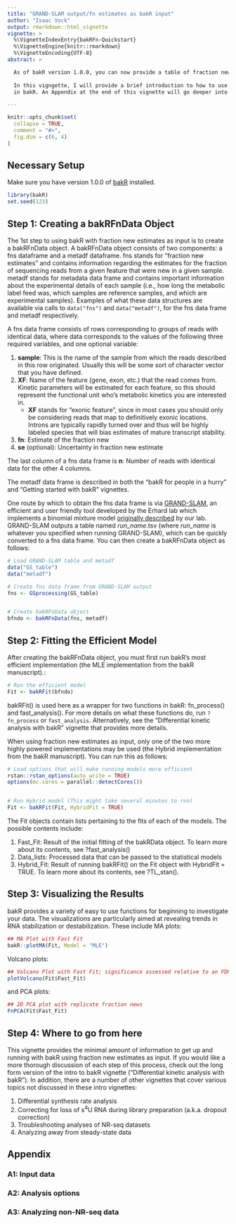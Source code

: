 ```yaml
---
title: "GRAND-SLAM output/fn estimates as bakR input"
author: "Isaac Vock"
output: rmarkdown::html_vignette
vignette: >
  %\VignetteIndexEntry{bakRFn-Quickstart}
  %\VignetteEngine{knitr::rmarkdown}
  %\VignetteEncoding{UTF-8}
abstract: >

  As of bakR version 1.0.0, you can now provide a table of fraction new estimates as input. Tools like   GRAND-SLAM provide such tables, though you can also use your own pipeline for estimating the          fraction of reads that are new in your NR-seq experiments.
  
  In this vigngette, I will provide a brief introduction to how to use this type of alternative input
  in bakR. An Appendix at the end of this vignette will go deeper into some specifics regarding input data structure and analysis strategies.

---
```



```r
knitr::opts_chunk$set(
  collapse = TRUE,
  comment = "#>",
  fig.dim = c(6, 4)
)
```

## Necessary Setup

Make sure you have version 1.0.0 of [bakR](https://simonlabcode.github.io/bakR/index.html) installed. 

```r
library(bakR)
set.seed(123)
```

## Step 1: Creating a bakRFnData Object

The 1st step to using bakR with fraction new estimates as input is to create a bakRFnData object. A bakRFnData object consists of two components: a fns dataframe and a metadf dataframe.
fns stands for "fraction new estimates" and contains information regarding the estimates for the fraction of sequencing reads from a given feature that were new in a given sample. metadf stands
for metadata data frame and contains important information about the
experimental details of each sample (i.e., how long the metabolic label
feed was, which samples are reference samples, and which are experimental
samples). Examples of what these data structures are available via calls to 
`data("fns")` and `data("metadf")`, for the fns data frame and metadf respectively.

A fns data frame consists of rows corresponding to groups of reads with identical
data, where data corresponds to the values of the following three required variables,
and one optional variable:

1. **sample**: This is the name of the sample from which the reads described in this
row originated. Usually this will be some sort of character vector that you have
defined.
1. **XF**: Name of the feature (gene, exon, etc.) that the read comes from. Kinetic parameters will be estimated for each feature, so this should represent the functional unit who's metabolic kinetics you are interested in. 
    * **XF** stands for "exonic feature", since in most cases you        should only be considering reads that map to definitively       exonic locations. Introns are typically rapidly turned          over and thus will be highly labeled species that will          bias estimates of mature transcript stability.
1. **fn**: Estimate of the fraction new
1. **se** (optional): Uncertainty in fraction new estimate
    
The last column of a fns data frame is **n**: Number of reads with identical data for the other 4 columns.

The metadf data frame is described in both the "bakR for people in a hurry" and
"Getting started with bakR" vignettes.

One route by which to obtain the fns data frame is via [GRAND-SLAM](https://academic.oup.com/bioinformatics/article/34/13/i218/5045735), an efficient and user friendly tool developed by the Erhard lab which implements a binomial mixture model [originally described](https://www.nature.com/articles/nmeth.4582#Sec9) by our lab.
GRAND-SLAM outputs a table named *run_name*.tsv (where *run_name* is whatever you specified when running GRAND-SLAM), which can be quickly converted to a fns data frame. You can then create a bakRFnData object as follows:

```r
# Load GRAND-SLAM table and metadf
data("GS_table")
data("metadf")

# Create fns data frame from GRAND-SLAM output
fns <- GSprocessing(GS_table)


# Create bakRFnData object
bfndo <- bakRFnData(fns, metadf)

```

## Step 2: Fitting the Efficient Model

After creating the bakRFnData object, you must first run bakR's most efficient implementation (the MLE implementation from the bakR manuscript).:

```r
# Run the efficient model
Fit <- bakRFit(bfndo)

```

bakRFit() is used here as a wrapper for two functions in bakR: fn_process() and fast_analysis(). For 
more details on what these functions do, run `?fn_process` or `fast_analysis`. Alternatively,
see the "Differential kinetic analysis with bakR" vignette that provides more details.

When using fraction new estimates as input, only one of the two more highly powered implementations may be used (the Hybrid implementation from the bakR manuscript). You can run this as follows:

```r
# Load options that will make running models more efficient
rstan::rstan_options(auto_write = TRUE)
options(mc.cores = parallel::detectCores())


# Run Hybrid model (This might take several minutes to run)
Fit <- bakRFit(Fit, HybridFit = TRUE)
```

The Fit objects contain lists pertaining to the fits of each of the models. The possible contents include:

1. Fast_Fit: Result of the initial fitting of the bakRData object. To learn more about its contents, see ?fast_analysis()
1. Data_lists: Processed data that can be passed to the statistical models
1. Hybrid_Fit: Result of running bakRFit() on the Fit object with HybridFit = TRUE. To learn more about its contents, see ?TL_stan().

## Step 3: Visualizing the Results

bakR provides a variety of easy to use functions for beginning to investigate your data. The visualizations are particularly aimed at revealing trends in RNA stabilization or destabilization.
These include MA plots:

```r
## MA Plot with Fast Fit
bakR::plotMA(Fit, Model = "MLE")

```

Volcano plots: 

```r
## Volcano Plot with Fast Fit; significance assessed relative to an FDR control of 0.05
plotVolcano(Fit$Fast_Fit)

```

and PCA plots:

```r
## 2D PCA plot with replicate fraction news
FnPCA(Fit$Fast_Fit)

```

## Step 4: Where to go from here

This vignette provides the minimal amount of information to get up and running with bakR using fraction new estimates as input. If you would like a more thorough discussion of each step of this process, check out the long form version of the intro to bakR vignette ("Differential kinetic analysis with bakR"). In addition, there are a number of other vignettes that cover various topics not discussed in these intro vignettes:

1. Differential synthesis rate analysis
1. Correcting for loss of s^4^U RNA during library preparation (a.k.a. dropout correction)
1. Troubleshooting analyses of NR-seq datasets
1. Analyzing away from steady-state data

## Appendix

### A1: Input data


### A2: Analysis options


### A3: Analyzing non-NR-seq data
